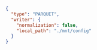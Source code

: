 ```json title="writer.json"
{
  "type": "PARQUET",
  "writer": {
    "normalization": false,
    "local_path": "./mnt/config"
  }
}
```



